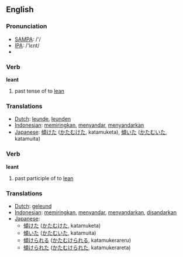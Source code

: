 ==English==
=== Pronunciation ===
*[[w:SAMPA|SAMPA]]: /'/
*[[w:IPA|IPA]]: /'lεnt/
*{{audio|en-us-leant.ogg|Audio (US)}}

=== Verb ===

'''leant'''

# past tense of to [[lean]]

=== Translations ===
*[[Dutch]]: [[leunde]], [[leunden]]
*[[Indonesian]]: [[miring|memiringkan]], [[sandar|menyandar]], [[sandar|menyandarkan]]
*[[Japanese]]: [[傾けた]] ([[かたむけた]], katamuketa), [[傾いた]] ([[かたむいた]], katamuita)

=== Verb ===

'''leant'''

# past participle of to [[lean]]

=== Translations ===
*[[Dutch]]: [[geleund]]
*[[Indonesian]]: [[miring|memiringkan]], [[sandar|menyandar]], [[sandar|menyandarkan]], [[sandar|disandarkan]]
*[[Japanese]]: 
** [[傾けた]] ([[かたむけた]], katamuketa)
** [[傾いた]] ([[かたむいた]], katamuita)
** [[傾けられる]] ([[かたむけられる]], katamukerareru)
** [[傾けられた]] ([[かたむけられた]], katamukerareta)